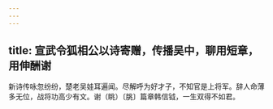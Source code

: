 ```yaml
---
---
---
```

title: 宣武令狐相公以诗寄赠，传播吴中，聊用短章，用伸酬谢
---



新诗传咏忽纷纷，楚老吴娃耳遍闻。尽解呼为好才子，不知官是上将军。辞人命薄多无位，战将功高少有文。谢（眺）〔朓〕篇章韩信钺，一生双得不如君。